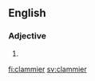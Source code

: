 ==English==

===Adjective===
{{head|en|adjective comparative form}}

# {{en-comparative of|clammy}}

[[fi:clammier]]
[[sv:clammier]]
